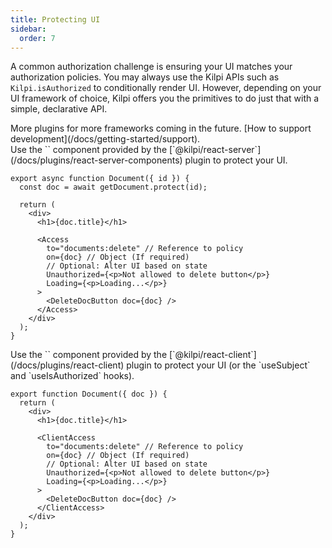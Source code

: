 ```yaml
---
title: Protecting UI
sidebar:
  order: 7
---
```


A common authorization challenge is ensuring your UI matches your authorization policies. You may always use the Kilpi APIs such as `Kilpi.isAuthorized` to conditionally render UI. However, depending on your UI framework of choice, Kilpi offers you the primitives to do just that with a simple, declarative API.

<Aside>
  More plugins for more frameworks coming in the future. [How to support
  development](/docs/getting-started/support).
</Aside>

<Tabs syncKey="framework">
<Tab label="React (RSC)">
Use the `<Access />` component provided by the [`@kilpi/react-server`](/docs/plugins/react-server-components) plugin to protect your UI.

```tsx
export async function Document({ id }) {
  const doc = await getDocument.protect(id);

  return (
    <div>
      <h1>{doc.title}</h1>

      <Access
        to="documents:delete" // Reference to policy
        on={doc} // Object (If required)
        // Optional: Alter UI based on state
        Unauthorized={<p>Not allowed to delete button</p>}
        Loading={<p>Loading...</p>}
      >
        <DeleteDocButton doc={doc} />
      </Access>
    </div>
  );
}
```

</Tab>
<Tab label="React (Client)">
Use the `<ClientAccess />` component provided by the [`@kilpi/react-client`](/docs/plugins/react-client) plugin to protect your UI (or the `useSubject` and `useIsAuthorized` hooks).

```tsx
export function Document({ doc }) {
  return (
    <div>
      <h1>{doc.title}</h1>

      <ClientAccess
        to="documents:delete" // Reference to policy
        on={doc} // Object (If required)
        // Optional: Alter UI based on state
        Unauthorized={<p>Not allowed to delete button</p>}
        Loading={<p>Loading...</p>}
      >
        <DeleteDocButton doc={doc} />
      </ClientAccess>
    </div>
  );
}
```

</Tab>
</Tabs>
